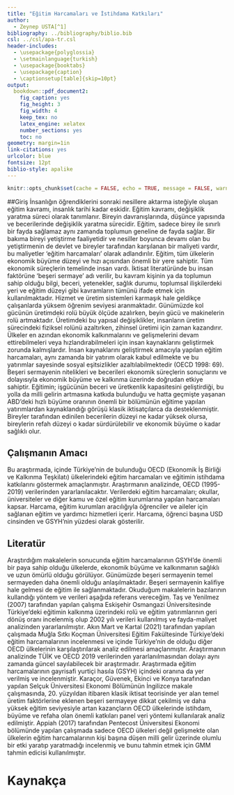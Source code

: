 ```yaml
---
title: "Eğitim Harcamaları ve İstihdama Katkıları"
author: 
  - Zeynep USTA[^1]
bibliography: ../bibliography/biblio.bib
csl: ../csl/apa-tr.csl
header-includes:
  - \usepackage{polyglossia}
  - \setmainlanguage{turkish}
  - \usepackage{booktabs}
  - \usepackage{caption} 
  - \captionsetup[table]{skip=10pt}
output:
  bookdown::pdf_document2:
    fig_caption: yes
    fig_height: 3
    fig_width: 4
    keep_tex: no
    latex_engine: xelatex
    number_sections: yes
    toc: no
geometry: margin=1in
link-citations: yes
urlcolor: blue
fontsize: 12pt
biblio-style: apalike
---
```

```r
knitr::opts_chunk$set(cache = FALSE, echo = TRUE, message = FALSE, warning = FALSE)
```


[^1]: 20080305, [Github Repo](https://github.com/ZeynepUstaa/ara_sinav.git)





##Giriş
İnsanlığın öğrendiklerini sonraki nesillere aktarma isteğiyle oluşan eğitim kavramı, insanlık tarihi kadar eskidir. Eğitim kavramı, değişiklik yaratma süreci olarak tanımlanır. Bireyin davranışlarında, düşünce yapısında ve becerilerinde değişiklik yaratma sürecidir. Eğitim, sadece birey ile sınırlı bir fayda sağlamaz aynı zamanda toplumun geneline de fayda sağlar. Bir bakıma bireyi yetiştirme faaliyetidir ve nesiller boyunca devamı olan bu yetiştirmenin de devlet ve bireyler tarafından karşılanan bir maliyeti vardır, bu maliyetler ‘eğitim harcamaları’ olarak adlandırılır.
Eğitim, tüm ülkelerin ekonomik büyüme düzeyi ve hızı açısından önemli bir yere sahiptir. Tüm ekonomik süreçlerin temelinde insan vardı. İktisat literatüründe bu insan faktörüne ‘beşeri sermaye’ adı verilir, bu kavram kişinin ya da toplumun sahip olduğu bilgi, beceri, yetenekler, sağlık durumu, toplumsal ilişkilerdeki yeri ve eğitim düzeyi gibi kavramların tümünü ifade etmek için kullanılmaktadır. Hizmet ve üretim sistemleri karmaşık hale geldikçe çalışanlarda yüksem öğrenim seviyesi aranmaktadır. Günümüzde kol gücünün üretimdeki rolü büyük ölçüde azalırken, beyin gücü ve makinelerin rolü artmaktadır. Üretimdeki bu yapısal değişiklikler, insanların üretim sürecindeki fiziksel rolünü azaltırken, zihinsel üretimi için zaman kazandırır. Ülkeler en azından ekonomik kalkınmalarını ve gelişmelerini devam ettirebilmeleri veya hızlandırabilmeleri için insan kaynaklarını geliştirmek zorunda kalmışlardır. İnsan kaynaklarını geliştirmek amacıyla yapılan eğitim harcamaları, aynı zamanda bir yatırım olarak kabul edilmekte ve bu yatırımlar sayesinde sosyal eşitsizlikler azaltılabilmektedir (OECD 1998: 69).
Beşeri sermayenin nitelikleri ve becerileri ekonomik süreçlerin sonuçlarını ve dolayısıyla ekonomik büyüme ve kalkınma üzerinde doğrudan etkiye sahiptir. Eğitimin; işgücünün beceri ve üretkenlik kapasitesini geliştirdiği, bu yolla da milli gelirin artmasına katkıda bulunduğu ve hatta geçmişte yaşanan ABD’deki hızlı büyüme oranının önemli bir bölümünün eğitime yapılan yatırımlardan kaynaklandığı görüşü klasik iktisatçılarca da desteklenmiştir. Bireyler tarafından edinilen becerilerin düzeyi ne kadar yüksek olursa, bireylerin refah düzeyi o kadar sürdürülebilir ve ekonomik büyüme o kadar sağlıklı olur.
 


## Çalışmanın Amacı
Bu araştırmada, içinde Türkiye’nin de bulunduğu OECD (Ekonomik İş Birliği ve Kalkınma Teşkilatı) ülkelerindeki eğitim harcamaları ve eğitimin istihdama katkılarını göstermek amaçlanmıştır. Araştırmanın analizinde, OECD (1995-2019) verilerinden yararlanılacaktır. Verilerdeki eğitim harcamaları; okullar, üniversiteler ve diğer kamu ve özel eğitim kurumlarına yapılan harcamaları kapsar. Harcama, eğitim kurumları aracılığıyla öğrenciler ve aileler için sağlanan eğitim ve yardımcı hizmetleri içerir. Harcama, öğrenci başına USD cinsinden ve GSYH’nin yüzdesi olarak gösterilir.  

## Literatür 
Araştırdığım makalelerin sonucunda eğitim harcamalarının GSYH’de önemli bir paya sahip olduğu ülkelerde, ekonomik büyüme ve kalkınmanın sağlıklı ve uzun ömürlü olduğu görülüyor. Günümüzde beşeri sermayenin temel sermayeden daha önemli olduğu anlaşılmaktadır. Beşeri sermayenin kalifiye hale gelmesi de eğitim ile sağlanmaktadır. Okuduğum makalelerin bazılarının kullandığı yöntem ve verileri aşağıda referans vereceğim. 
Taş ve Yenilmez (2007) tarafından yapılan çalışma Eskişehir Osmangazi Üniversitesinde Türkiye’deki eğitimin kalkınma üzerindeki rolü ve eğitim yatırımlarının geri dönüş oranı incelenmiş olup 2002 yılı verileri kullanılmış ve fayda-maliyet analizinden yararlanılmıştır.
Akın Mart ve Kartal (2021) tarafından yapılan çalışmada Muğla Sıtkı Koçman Üniversitesi Eğitim Fakültesinde Türkiye’deki eğitim harcamalarının incelenmesi ve içinde Türkiye’nin de olduğu diğer OECD ülkelerinin karşılaştırılarak analiz edilmesi amaçlanmıştır. Araştırmanın analizinde TÜİK ve OECD 2019 verilerinden yararlanılmasından dolayı aynı zamanda güncel sayılabilecek bir araştırmadır. Araştırmada eğitim harcamalarının gayrisafi yurtiçi hasıla (GSYH) içindeki oranına da yer verilmiş ve incelenmiştir. 
Karaçor, Güvenek, Ekinci ve Konya tarafından yapılan Selçuk Üniversitesi Ekonomi Bölümünün İngilizce makale çalışmasında, 20. yüzyıldan itibaren klasik iktisat teorisinde yer alan temel üretim faktörlerine eklenen beşeri sermayeye dikkat çekilmiş ve daha yüksek eğitim seviyesiyle artan kazançların OECD ülkelerinde istihdam, büyüme ve refaha olan önemli katkıları panel veri yöntemi kullanılarak analiz edilmiştir.
Appiah (2017) tarafından Pentecost Üniversitesi Ekonomi bölümünde yapılan çalışmada sadece OECD ülkeleri değil gelişmekte olan ülkelerin eğitim harcamalarının kişi başına düşen milli gelir üzerinde olumlu bir etki yaratıp yaratmadığı incelenmiş ve bunu tahmin etmek için GMM tahmin edicisi kullanılmıştır. 






\newpage
# Kaynakça {#references}
<div id="refs"></div>

